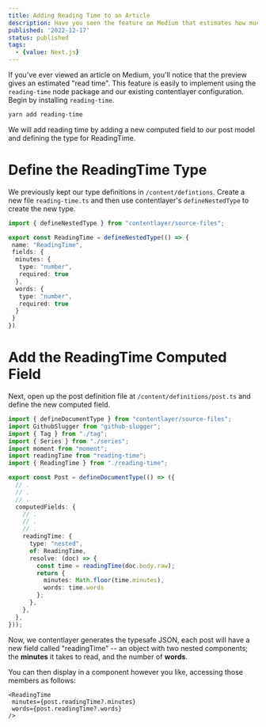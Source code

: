 ```yaml
---
title: Adding Reading Time to an Article
description: Have you seen the feature on Medium that estimates how much time an article will take to read? Let's learn to replicate it in our Next.js and contentlayer stack.
published: '2022-12-17'
status: published
tags:
  - {value: Next.js}
---
```


If you've ever viewed an article on Medium, you'll notice that the preview gives an estimated "read time". This feature is easily to implement using the `reading-time` node package and our existing contentlayer configuration. Begin by installing `reading-time`.

```sh
yarn add reading-time
```

We will add reading time by adding a new computed field to our post model and defining the type for ReadingTime.

# Define the ReadingTime Type

We previously kept our type definitions in `/content/defintions`. Create a new file `reading-time.ts` and then use contentlayer's `defineNestedType` to create the new type.

```typescript showLineNumbers
import { defineNestedType } from "contentlayer/source-files";

export const ReadingTime = defineNestedType(() => {
 name: "ReadingTime",
 fields: {
  minutes: {
   type: "number",
   required: true
  },
  words: {
   type: "number",
   required: true
  }
 }
})
```

# Add the ReadingTime Computed Field

Next, open up the post definition file at `/content/definitions/post.ts` and define the new computed field.

```typescript showLineNumbers {17-24}
import { defineDocumentType } from "contentlayer/source-files";
import GithubSlugger from "github-slugger";
import { Tag } from "./tag";
import { Series } from "./series";
import moment from "moment";
import readingTime from "reading-time";
import { ReadingTime } from "./reading-time";

export const Post = defineDocumentType(() => ({
  // .
  // .
  // .
  computedFields: {
    // .
    // .
    // .
    readingTime: {
      type: "nested",
      of: ReadingTime,
      resolve: (doc) => {
        const time = readingTime(doc.body.raw);
        return { 
          minutes: Math.floor(time.minutes), 
          words: time.words 
        };
      },
    },
  },
}));
```

Now, we contentlayer generates the typesafe JSON, each post will have a new field called "readingTime" -- an object with two nested components; the **minutes** it takes to read, and the number of **words**.

You can then display in a component however you like, accessing those members as follows:

```tsx
<ReadingTime
 minutes={post.readingTime?.minutes}
 words={post.readingTime?.words}
/>
```
